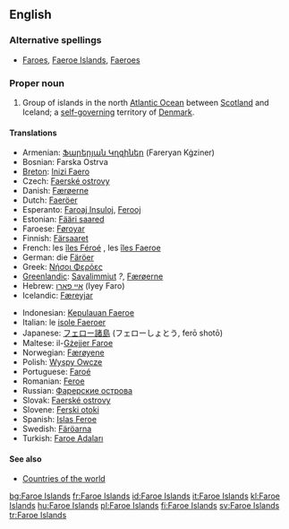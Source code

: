 {{wikipedia}}
==English==

===Alternative spellings===
* [[Faroes]], [[Faeroe Islands]], [[Faeroes]]

===Proper noun===
{{en-proper noun}}

# Group of islands in the north [[Atlantic Ocean]] between [[Scotland]] and Iceland; a [[self-governing]] territory of [[Denmark]].

====Translations====
{{trans-top|group of islands between Scotland and Iceland}}
* Armenian: [[Ֆարերյան Կղզիներ]] (Fareryan Kġziner)
* Bosnian: Farska Ostrva {{n|p}}
* [[Breton]]: [[Inizi Faero]]
* Czech: [[Faerské ostrovy]] {{m|p}}
* Danish: [[Færøerne]] {{c|p}}
* Dutch: [[Faeröer]]
* Esperanto: [[Faroaj Insuloj]], [[Ferooj]]
* Estonian: [[Fääri saared]]
* Faroese: [[Føroyar]] {{f|p}}
* Finnish: [[Färsaaret]]
* French: les [[îles Féroé]] {{f|p}}, les [[îles Faeroe]] {{f|p}}
* German: die [[Färöer]]
* Greek: [[Νήσοι Φερόες]] {{n|p}}
* [[Greenlandic]]: [[Savalimmiut]] ''?'', [[Færøerne]]
* Hebrew: [[איי פארו]] (Iyey Faro)
* Icelandic: [[Færeyjar]] {{f|p}}
{{trans-mid}}
* Indonesian: [[Kepulauan Faeroe]]
* Italian: le [[isole Faeroer]] {{f|p}}
* Japanese: [[フェロー諸島]] (フェローしょとう, ferō shotō)
* Maltese: il-[[Gżejjer Faroe]]
* Norwegian: [[Færøyene]]
* Polish: [[Wyspy Owcze]] {{f|p}}
* Portuguese: [[Faroé]]
* Romanian: [[Feroe]]
* Russian: [[Фарерские острова]]
* Slovak: [[Faerské ostrovy]] {{m|p}}
* Slovene: [[Ferski otoki]] {{m|p}}
* Spanish: [[Islas Feroe]] {{f|p}}
* Swedish: [[Färöarna]]
* Turkish: [[Faroe Adaları]]
{{trans-bottom}}

====See also====
* [[Appendix:Countries of the world|Countries of the world]]

[[bg:Faroe Islands]]
[[fr:Faroe Islands]]
[[id:Faroe Islands]]
[[it:Faroe Islands]]
[[kl:Faroe Islands]]
[[hu:Faroe Islands]]
[[pl:Faroe Islands]]
[[fi:Faroe Islands]]
[[sv:Faroe Islands]]
[[tr:Faroe Islands]]